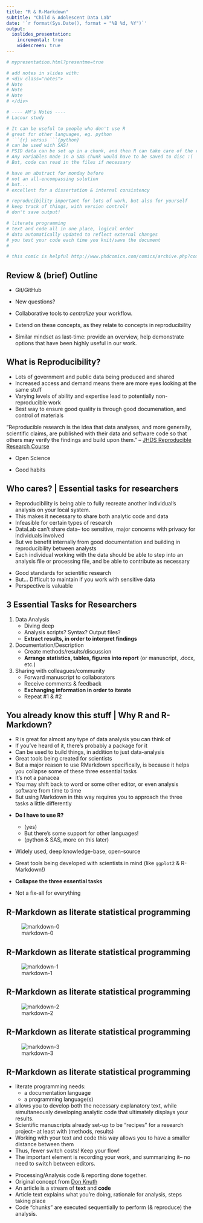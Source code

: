 ```yaml
---
title: "R & R-Markdown"
subtitle: "Child & Adolescent Data Lab"
date: '`r format(Sys.Date(), format = "%B %d, %Y")`'
output: 
  ioslides_presentation:
    incremental: true
    widescreen: true
---
```


```r
# mypresentation.html?presentme=true

# add notes in slides with:
# <div class="notes">
# Note
# Note
# Note
# </div>

# ---- AM's Notes ----
# Lacour study

# It can be useful to people who don't use R
# great for other languages, eg. python
# ```{r} versus ```{python}
# can be used with SAS!
# PSID data can be set up in a chunk, and then R can take care of the rest.
# Any variables made in a SAS chunk would have to be saved to disc :(
# But, code can read in the files if necessary

# have an abstract for monday before
# not an all-encompassing solution
# but...
# excellent for a dissertation & internal consistency

# reproducibility important for lots of work, but also for yourself
# keep track of things, with version control!
# don't save output!

# literate programming
# text and code all in one place, logical order
# data automatically updated to reflect external changes
# you test your code each time you knit/save the document
# 

# this comic is helpful http://www.phdcomics.com/comics/archive.php?comicid=1531

```

## Review & (brief) Outline

- Git/GitHub
- New questions?
- Collaborative tools to *centralize* your workflow.

- Extend on these concepts, as they relate to concepts in reproducibility
- Similar mindset as last-time: provide an overview, help demonstrate options that have
been highly useful in our work.

## What is Reproducibility?

<div class="notes">
- Lots of government and public data being produced and shared
- Increased access and demand means there are more eyes looking at the same stuff
- Varying levels of ability and expertise lead to potentially non-reproducible work
- Best way to ensure good quality is through good documenation, and control of materials
</div>

"Reproducible research is the idea that data analyses, and more generally, scientific claims, are published with their data and software code so that others may verify the findings and build upon them." 
  -- [JHDS Reproducible Research Course](https://www.coursera.org/course/repdata)

 - Open Science

 - Good habits

## Who cares? | Essential tasks for researchers

<div class="notes">
- Reproducibility is being able to fully recreate another individual's analysis on your local system.
- This makes it necessary to share both analytic code and data
- Infeasible for certain types of research
- DataLab can't share data-- too sensitive, major concerns with privacy for individuals involved
- But we benefit internally from good documentation and building in reproducibility between analysts
- Each individual working with the data should be able to step into an analysis file or processing file, and be able to contribute as necessary
</div>

- Good standards for scientific research
- But... Difficult to maintain if you work with sensitive data
- Perspective is valuable

## 3 Essential Tasks for Researchers

1. Data Analysis
    + Diving deep
    + Analysis scripts? Syntax? Output files?
    + **Extract results, in order to interpret findings**
2. Documentation/Description
    + Create methods/results/discussion
    + **Arrange statistics, tables, figures into report** (or manuscript, .docx, etc.)
3. Sharing with colleagues/community
    + Forward manuscript to collaborators
    + Receive comments & feedback
    + **Exchanging information in order to iterate**
    + Repeat #1 & #2

## You already know this stuff | Why R and R-Markdown?

<div class="notes">
- R is great for almost any type of data analysis you can think of
- If you've heard of it, there's probably a package for it
- Can be used to build things, in addition to just data-analysis
- Great tools being created for scientists
- But a major reason to use RMarkdown specifically, is because it helps you collapse some of these three essential tasks
- It's not a panacea
- You may shift back to word or some other editor, or even analysis software from time to time
- But using Markdown in this way requires you to approach the three tasks a little differently
</div>

- **Do I have to use R?**
    - (yes)
    - But there's some support for other languages! 
    - (python & SAS, more on this later)

- Widely used, deep knowledge-base, open-source
- Great tools being developed with scientists in mind (like `ggplot2` & R-Markdown!)<br>

- **Collapse the three essential tasks**
- Not a fix-all for everything

## R-Markdown as literate statistical programming

![markdown-0](example-rmd-head.PNG)

## R-Markdown as literate statistical programming

![markdown-1](example-rmd-head-1.PNG)

## R-Markdown as literate statistical programming

![markdown-2](example-rmd-pdf.PNG)

## R-Markdown as literate statistical programming

![markdown-3](example-rmd-pdf-1.PNG)

## R-Markdown as literate statistical programming

<div class="notes">
- literate programming needs:
    + a documentation language
    + a programming language(s)
- allows you to develop both the necessary explanatory text, while simultaneously developing analytic code that ultimately displays your results.
- Scientific manuscripts already set-up to be "recipes" for a research project-- at least with (methods, results)
- Working with your text and code this way allows you to have a smaller distance between them
- Thus, fewer switch costs! Keep your flow!
- The important element is recording your work, and summarizing it-- no need to switch between editors.
</div>

- Processing/Analysis code & reporting done together.
- Original concept from [Don Knuth](https://en.wikipedia.org/wiki/Donald_Knuth)
- An article is a stream of **text** and **code**
- Article text explains what you're doing, rationale for analysis, steps taking place
- Code "chunks" are executed sequentially to perform (& reproduce) the analysis.